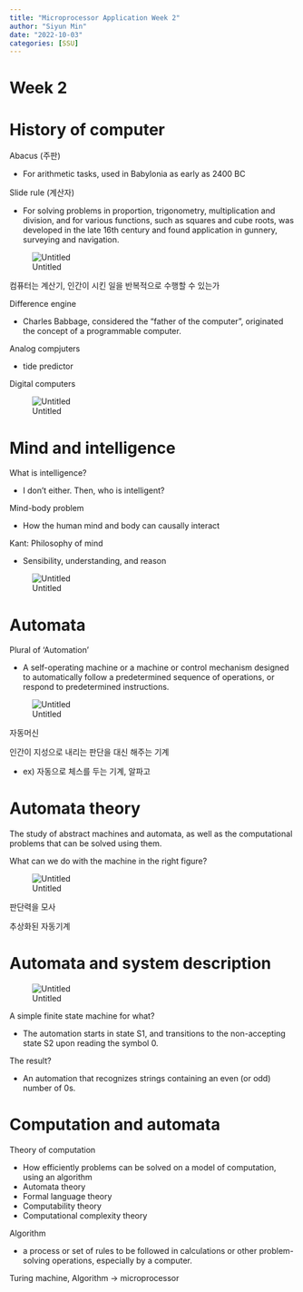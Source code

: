 ```yaml
---
title: "Microprocessor Application Week 2"
author: "Siyun Min"
date: "2022-10-03"
categories: [SSU]
---
```

# Week 2

# History of computer

Abacus (주판)

- For arithmetic tasks, used in Babylonia as early as 2400 BC

Slide rule (계산자)

- For solving problems in proportion, trigonometry, multiplication and division, and for various functions, such as squares and cube roots, was developed in the late 16th century and found application in gunnery, surveying and navigation.

![Untitled](./Untitled.png)

컴퓨터는 계산기, 인간이 시킨 일을 반복적으로 수행할 수 있는가

Difference engine

- Charles Babbage, considered the “father of the computer”, originated the concept of a programmable computer.

Analog compjuters

- tide predictor

Digital computers

![Untitled](./Untitled%201.png)

# Mind and intelligence

What is intelligence?

- I don’t either. Then, who is intelligent?

Mind-body problem

- How the human mind and body can causally interact

Kant: Philosophy of mind

- Sensibility, understanding, and reason

![Untitled](./Untitled%202.png)

# Automata

Plural of ‘Automation’

- A self-operating machine or a machine or control mechanism designed to automatically follow a predetermined sequence of operations, or respond to predetermined instructions.

![Untitled](./Untitled%203.png)

자동머신

인간이 지성으로 내리는 판단을 대신 해주는 기계

- ex) 자동으로 체스를 두는 기계, 알파고

# Automata theory

The study of abstract machines and automata, as well as the computational problems that can be solved using them.

What can we do with the machine in the right figure?

![Untitled](./Untitled%204.png)

판단력을 모사

추상화된 자동기계

# Automata and system description

![Untitled](./Untitled%205.png)

A simple finite state machine for what?

- The automation starts in state S1, and transitions to the non-accepting state S2 upon reading the symbol 0.

The result?

- An automation that recognizes strings containing an even (or odd) number of 0s.

# Computation and automata

Theory of computation

- How efficiently problems can be solved on a model of computation, using an algorithm
- Automata theory
- Formal language theory
- Computability theory
- Computational complexity theory

Algorithm

- a process or set of rules to be followed in calculations or other problem-solving operations, especially by a computer.

Turing machine, Algorithm → microprocessor